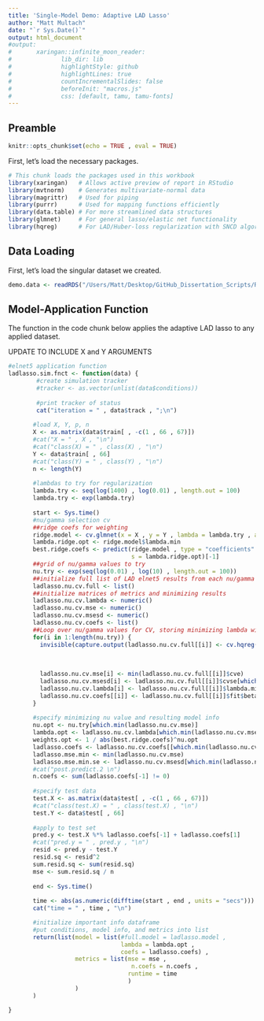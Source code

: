 ```yaml
---
title: 'Single-Model Demo: Adaptive LAD Lasso'
author: "Matt Multach"
date: "`r Sys.Date()`"
output: html_document
#output: 
#       xaringan::infinite_moon_reader:
#              lib_dir: lib
#              highlightStyle: github
#              highlightLines: true
#              countIncrementalSlides: false
#              beforeInit: "macros.js"
#              css: [default, tamu, tamu-fonts]
---
```


## Preamble

```r
knitr::opts_chunk$set(echo = TRUE , eval = TRUE)
```

First, let's load the necessary packages.

```r
# This chunk loads the packages used in this workbook
library(xaringan)   # Allows active preview of report in RStudio
library(mvtnorm)    # Generates multivariate-normal data
library(magrittr)   # Used for piping
library(purrr)      # Used for mapping functions efficiently
library(data.table) # For more streamlined data structures
library(glmnet)     # For general lasso/elastic net functionality
library(hqreg)      # For LAD/Huber-loss regularization with SNCD algorithm
```

## Data Loading

First, let's load the singular dataset we created.

```r
demo.data <- readRDS("/Users/Matt/Desktop/GitHub_Dissertation_Scripts/Robust_Lasso_ElasticNet/Datasets/TestingApplied.RData")
```

## Model-Application Function

The function in the code chunk below applies the adaptive LAD lasso to any applied dataset.

UPDATE TO INCLUDE X and Y ARGUMENTS

```r

#elnet5 application function
ladlasso.sim.fnct <- function(data) {
        #create simulation tracker
        #tracker <- as.vector(unlist(data$conditions)) 
        
        #print tracker of status
        cat("iteration = " , data$track , ";\n")
      
       #load X, Y, p, n
       X <- as.matrix(data$train[ , -c(1 , 66 , 67)])
       #cat("X = " , X , "\n")
       #cat("class(X) = " , class(X) , "\n")
       Y <- data$train[ , 66]
       #cat("class(Y) = " , class(Y) , "\n")
       n <- length(Y)
       
       #lambdas to try for regularization
       lambda.try <- seq(log(1400) , log(0.01) , length.out = 100)
       lambda.try <- exp(lambda.try)
       
       start <- Sys.time()
       #nu/gamma selection cv
       ##ridge coefs for weighting
       ridge.model <- cv.glmnet(x = X , y = Y , lambda = lambda.try , alpha = 0)
       lambda.ridge.opt <- ridge.model$lambda.min
       best.ridge.coefs <- predict(ridge.model , type = "coefficients" ,
                                   s = lambda.ridge.opt)[-1]
       ##grid of nu/gamma values to try
       nu.try <- exp(seq(log(0.01) , log(10) , length.out = 100))
       ##initialize full list of LAD elnet5 results from each nu/gamma
       ladlasso.nu.cv.full <- list()
       ##initialize matrices of metrics and minimizing results
       ladlasso.nu.cv.lambda <- numeric()
       ladlasso.nu.cv.mse <- numeric()
       ladlasso.nu.cv.msesd <- numeric()
       ladlasso.nu.cv.coefs <- list()
       ##Loop over nu/gamma values for CV, storing minimizing lambda within each nu/gamma
       for(i in 1:length(nu.try)) {
         invisible(capture.output(ladlasso.nu.cv.full[[i]] <- cv.hqreg(X = X , y = Y , method = "quantile" , tau = 0.5 , 
                                                                       lambda = lambda.try , alpha = 1 , preprocess = "standardize" , 
                                                                       screen = "ASR" , penalty.factor = 1 / abs(best.ridge.coefs)^nu.try[i] , 
                                                                       FUN = "hqreg" , type.measure = "mse")))
         ladlasso.nu.cv.mse[i] <- min(ladlasso.nu.cv.full[[i]]$cve)
         ladlasso.nu.cv.msesd[i] <- ladlasso.nu.cv.full[[i]]$cvse[which.min(ladlasso.nu.cv.full[[i]]$cve)]
         ladlasso.nu.cv.lambda[i] <- ladlasso.nu.cv.full[[i]]$lambda.min
         ladlasso.nu.cv.coefs[[i]] <- ladlasso.nu.cv.full[[i]]$fit$beta[ , which.min(ladlasso.nu.cv.full[[i]]$cve)]
       }
       
       #specify minimizing nu value and resulting model info
       nu.opt <- nu.try[which.min(ladlasso.nu.cv.mse)]
       lambda.opt <- ladlasso.nu.cv.lambda[which.min(ladlasso.nu.cv.mse)]
       weights.opt <- 1 / abs(best.ridge.coefs)^nu.opt
       ladlasso.coefs <- ladlasso.nu.cv.coefs[[which.min(ladlasso.nu.cv.mse)]]
       ladlasso.mse.min <- min(ladlasso.nu.cv.mse)
       ladlasso.mse.min.se <- ladlasso.nu.cv.msesd[which.min(ladlasso.nu.cv.mse)]
       #cat("post.predict.2 \n")
       n.coefs <- sum(ladlasso.coefs[-1] != 0)
       
       #specify test data
       test.X <- as.matrix(data$test[ , -c(1 , 66 , 67)])
       #cat("class(test.X) = " , class(test.X) , "\n")
       test.Y <- data$test[ , 66]
       
       #apply to test set
       pred.y <- test.X %*% ladlasso.coefs[-1] + ladlasso.coefs[1]
       #cat("pred.y = " , pred.y , "\n")
       resid <- pred.y - test.Y
       resid.sq <- resid^2
       sum.resid.sq <- sum(resid.sq)
       mse <- sum.resid.sq / n
       
       end <- Sys.time()
       
       time <- abs(as.numeric(difftime(start , end , units = "secs")))
       cat("time = " , time , "\n")

       #initialize important info dataframe
       #put conditions, model info, and metrics into list
       return(list(model = list(#full.model = ladlasso.model , 
                                lambda = lambda.opt , 
                                coefs = ladlasso.coefs) , 
                   metrics = list(mse = mse , 
                                   n.coefs = n.coefs , 
                                  runtime = time
                                  )
                   )
       )

}
```